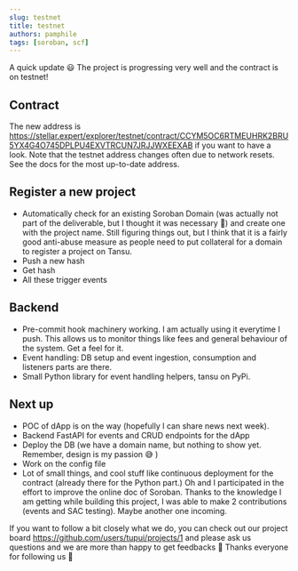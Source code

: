```yaml
---
slug: testnet
title: testnet
authors: pamphile
tags: [soroban, scf]
---
```


A quick update 😃 The project is progressing very well and the contract is on testnet!

<!-- truncate -->

## Contract

The new address is https://stellar.expert/explorer/testnet/contract/CCYM5OC6RTMEUHRK2BRU5YX4G4O745DPLPU4EXVTRCUN7JRJJWXEEXAB if you want to have a look. Note that the testnet address changes often due to network resets. See the docs for the most up-to-date address.

## Register a new project

- Automatically check for an existing Soroban Domain (was actually not part of the deliverable, but I thought it was necessary 🤘) and create one with the project name. Still figuring things out, but I think that it is a fairly good anti-abuse measure as people need to put collateral for a domain to register a project on Tansu.
- Push a new hash
- Get hash
- All these trigger events

## Backend

- Pre-commit hook machinery working. I am actually using it everytime I push. This allows us to monitor things like fees and general behaviour of the system. Get a feel for it.
- Event handling: DB setup and event ingestion, consumption and listeners parts are there.
- Small Python library for event handling helpers, tansu on PyPi.

## Next up

- POC of dApp is on the way (hopefully I can share news next week).
- Backend FastAPI for events and CRUD endpoints for the dApp
- Deploy the DB (we have a domain name, but nothing to show yet. Remember, design is my passion 😅 )
- Work on the config file
- Lot of small things, and cool stuff like continuous deployment for the contract (already there for the Python part.) Oh and I participated in the effort to improve the online doc of Soroban. Thanks to the knowledge I am getting while building this project, I was able to make 2 contributions (events and SAC testing). Maybe another one incoming.

If you want to follow a bit closely what we do, you can check out our project board https://github.com/users/tupui/projects/1 and please ask us questions and we are more than happy to get feedbacks 🙂 Thanks everyone for following us 🚀
